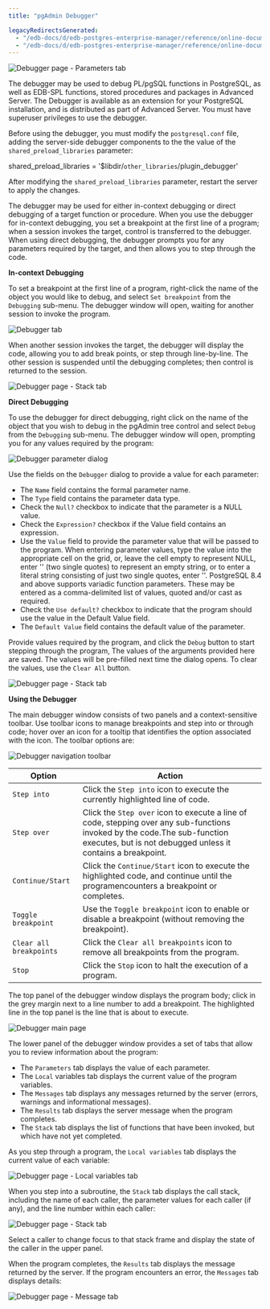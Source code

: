 ```yaml
---
title: "pgAdmin Debugger"

legacyRedirectsGenerated:
  - "/edb-docs/d/edb-postgres-enterprise-manager/reference/online-documentation/8.0/debugger.html"
  - "/edb-docs/d/edb-postgres-enterprise-manager/reference/online-documentation/latest/debugger.html"
---
```


<div id="debugger" class="registered_link"></div>

![Debugger page - Parameters tab](../images/debug_main.png)

The debugger may be used to debug PL/pgSQL functions in PostgreSQL, as well as EDB-SPL functions, stored procedures and packages in Advanced Server. The Debugger is available as an extension for your PostgreSQL installation, and is distributed as part of Advanced Server. You must have superuser privileges to use the debugger.

Before using the debugger, you must modify the `postgresql.conf` file, adding the server-side debugger components to the the value of the `shared_preload_libraries` parameter:

shared_preload_libraries = '$libdir/`other_libraries`/plugin_debugger'

After modifying the `shared_preload_libraries` parameter, restart the server to apply the changes.

The debugger may be used for either in-context debugging or direct debugging of a target function or procedure. When you use the debugger for in-context debugging, you set a breakpoint at the first line of a program; when a session invokes the target, control is transferred to the debugger. When using direct debugging, the debugger prompts you for any parameters required by the target, and then allows you to step through the code.

**In-context Debugging**

To set a breakpoint at the first line of a program, right-click the name of the object you would like to debug, and select `Set breakpoint` from the `Debugging` sub-menu. The debugger window will open, waiting for another session to invoke the program.

![Debugger tab](../images/debug_set_breakpoint.png)

When another session invokes the target, the debugger will display the code, allowing you to add break points, or step through line-by-line. The other session is suspended until the debugging completes; then control is returned to the session.

![Debugger page - Stack tab](../images/debug_ic_step_in.png)

**Direct Debugging**

To use the debugger for direct debugging, right click on the name of the object that you wish to debug in the pgAdmin tree control and select `Debug` from the `Debugging` sub-menu. The debugger window will open, prompting you for any values required by the program:

![Debugger parameter dialog](../images/debug_params.png)

Use the fields on the `Debugger` dialog to provide a value for each parameter:

-   The `Name` field contains the formal parameter name.
-   The `Type` field contains the parameter data type.
-   Check the `Null?` checkbox to indicate that the parameter is a NULL value.
-   Check the `Expression?` checkbox if the Value field contains an expression.
-   Use the `Value` field to provide the parameter value that will be passed to the program. When entering parameter values, type the value into the appropriate cell on the grid, or, leave the cell empty to represent NULL, enter '' (two single quotes) to represent an empty string, or to enter a literal string consisting of just two single quotes, enter ''. PostgreSQL 8.4 and above supports variadic function parameters. These may be entered as a comma-delimited list of values, quoted and/or cast as required.
-   Check the `Use default?` checkbox to indicate that the program should use the value in the Default Value field.
-   The `Default Value` field contains the default value of the parameter.

Provide values required by the program, and click the `Debug` button to start stepping through the program, The values of the arguments provided here are saved. The values will be pre-filled next time the dialog opens. To clear the values, use the `Clear All` button.

![Debugger page - Stack tab](../images/debug_step_in.png)

**Using the Debugger**

The main debugger window consists of two panels and a context-sensitive toolbar. Use toolbar icons to manage breakpoints and step into or through code; hover over an icon for a tooltip that identifies the option associated with the icon. The toolbar options are:

![Debugger navigation toolbar](../images/debug_toolbar.png)

| Option                  | Action                                                                                                                                                                                    |
| ----------------------- | ----------------------------------------------------------------------------------------------------------------------------------------------------------------------------------------- |
| `Step into`             | Click the `Step into` icon to execute the currently highlighted line of code.                                                                                                             |
| `Step over`             | Click the `Step over` icon to execute a line of code, stepping over any sub-functions invoked by the code.The sub-function executes, but is not debugged unless it contains a breakpoint. |
| `Continue/Start`        | Click the `Continue/Start` icon to execute the highlighted code, and continue until the programencounters a breakpoint or completes.                                                      |
| `Toggle breakpoint`     | Use the `Toggle breakpoint` icon to enable or disable a breakpoint (without removing the breakpoint).                                                                                     |
| `Clear all breakpoints` | Click the `Clear all breakpoints` icon to remove all breakpoints from the program.                                                                                                        |
| `Stop`                  | Click the `Stop` icon to halt the execution of a program.                                                                                                                                 |

The top panel of the debugger window displays the program body; click in the grey margin next to a line number to add a breakpoint. The highlighted line in the top panel is the line that is about to execute.

![Debugger main page](../images/debug_main.png)

The lower panel of the debugger window provides a set of tabs that allow you to review information about the program:

-   The `Parameters` tab displays the value of each parameter.
-   The `Local` variables tab displays the current value of the program variables.
-   The `Messages` tab displays any messages returned by the server (errors, warnings and informational messages).
-   The `Results` tab displays the server message when the program completes.
-   The `Stack` tab displays the list of functions that have been invoked, but which have not yet completed.

As you step through a program, the `Local variables` tab displays the current value of each variable:

![Debugger page - Local variables tab](../images/debug_variables.png)

When you step into a subroutine, the `Stack` tab displays the call stack, including the name of each caller, the parameter values for each caller (if any), and the line number within each caller:

![Debugger page - Stack tab](../images/debug_stack.png)

Select a caller to change focus to that stack frame and display the state of the caller in the upper panel.

When the program completes, the `Results` tab displays the message returned by the server. If the program encounters an error, the `Messages` tab displays details:

![Debugger page - Message tab](../images/debug_error_message.png)
